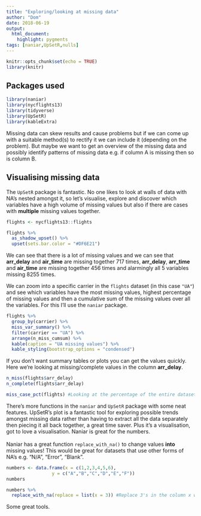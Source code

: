```yaml
---
title: "Exploring/looking at missing data"
author: "Dom"
date: 2018-06-19
output: 
  html_document:
    highlight: pygments
tags: [naniar,UpSetR,nulls]
---
```


```r
knitr::opts_chunk$set(echo = TRUE)
library(knitr)
```

## Packages used

```r
library(naniar)
library(nycflights13)
library(tidyverse)
library(UpSetR)
library(kableExtra)
```

Missing data can skew results and cause problems but if we can come up with a suitable method(s) to rectify it we can include it (depending on the problem). But maybe we want to get an overview of the missing data and possibly identify patterns of missing data e.g. if column A is missing then so is column B.

## Visualising missing data

The ``UpSetR`` package is fantastic. No one likes to look at walls of data with NA's nested amongst it, so let's visualise, explore and discover which variables have a high volume of missing values but also if there are cases with **multiple** missing values together.

```r
flights <- nycflights13::flights

flights %>%
  as_shadow_upset() %>%
  upset(sets.bar.color = "#DF6E21")
```

We can see that there is a lot of missing values and we can see that **arr_delay** and **air_time** are missing together 717 times, **arr_delay**, **arr_time** and **air_time** are missing together 456 times and alarmingly all 5 variables missing 8255 times.

We can zoom into a specific carrier in the ``flights`` dataset (in this case ``"UA"``) and see which variables have the most missing values, highest percentage of missing values and then a cumulative sum of the missing values over all the variables. For this I'll use the ``naniar`` package.

```r
flights %>%
  group_by(carrier) %>%
  miss_var_summary() %>%
  filter(carrier == "UA") %>%
  arrange(n_miss_cumsum) %>%
  kable(caption = "UA missing values") %>%
  kable_styling(bootstrap_options = "condensed")
```

If you don't want summary tables or plots you can get the values quickly. Here we're looking at missing/complete values in the column **arr_delay**.

```r
n_miss(flights$arr_delay)
n_complete(flights$arr_delay)

miss_case_pct(flights) #Looking at the percentage of the entire dataset
```

There's more functions in the ``naniar`` and ``UpSetR`` package with some neat features. UpSetR's plot is a fantastic tool for exploring possible trends amongst missing data rather than having to extract all the data separately then piecing it all back together, a great time saver. Plus it's a visualisation, got to love a visualisation. Naniar is great for the numbers. 
\
\
Naniar has a great function ``replace_with_na()`` to change values **into** missing values! This would be great for datasets that use other forms of NA's e.g. "N/A", "Error", "Blank".

```r
numbers <- data.frame(x = c(1,2,3,4,5,6),
                 y = c("A","B","C","D","E","F"))
numbers

numbers %>%
  replace_with_na(replace = list(x = 3)) #Replace 3's in the column x with NA
```

Some great tools.